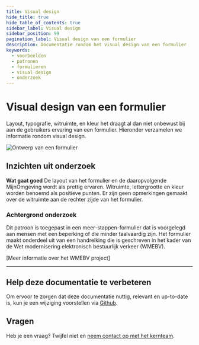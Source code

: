 ```yaml
---
title: Visual design
hide_title: true
hide_table_of_contents: true
sidebar_label: Visual design
sidebar_position: 99
pagination_label: Visual design van een formulier
description: Documentatie rondom het visual design van een formulier
keywords:
  - voorbeelden
  - patronen
  - formulieren
  - visual design
  - onderzoek
---
```



# Visual design van een formulier

Layout, typografie, witruimte, en kleur het draagt al dan niet onbewust bij aan de gebruikers ervaring van een formulier. Hieronder verzamelen we informatie rondom visual design.

![Ontwerp van een formulier](https://raw.githubusercontent.com/nl-design-system/documentatie/assets/voorbeeld_formulier_visual-design.png)

## Inzichten uit onderzoek

**Wat gaat goed**
De layout van het formulier en de daaropvolgende MijnOmgeving wordt als prettig ervaren. Witruimte, lettergrootte en kleur worden benoemd als positieve punten. Er zijn geen opmerkingen gemaakt over de witruimte aan de rechter zijde van het formulier.

<VideoPlayer videoId="IsrIyortHf0" />

### Achtergrond onderzoek

Dit patroon is toegepast in een meer-stappen-formulier dat is voorgelegd aan mensen met een beperking of die minder taalvaardig zijn. Het formulier maakt onderdeel uit van een handreiking die is geschreven in het kader van de Wet modernisering elektronisch bestuurlijk verkeer (WMEBV).

[Meer informatie over het WMEBV project]

---

## Help deze documentatie te verbeteren

Om ervoor te zorgen dat deze documentatie nuttig, relevant en up-to-date is, kun je een wijziging voorstellen via [Github](https://github.com/nl-design-system/documentatie).

## Vragen

Heb je een vraag? Twijfel niet en [neem contact op met het kernteam](../../../project/kernteam.mdx).
